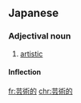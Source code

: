 ==Japanese==
{{ja-kanjitab|芸|術|的}}

===Adjectival noun===
{{ja-adj|げいじゅつてき|decl=na}}

# [[artistic]]

====Inflection====
{{ja-na|芸術的|げいじゅつてき|geijutsuteki}}

[[fr:芸術的]]
[[chr:芸術的]]